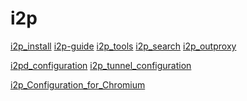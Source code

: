 = i2p =

[[i2p_install]]
[[i2p-guide]]
[[i2p_tools]]
[[i2p_search]]
[[i2p_outproxy]]

[[i2pd_configuration]]
[[i2p_tunnel_configuration]]

[[i2p_Configuration_for_Chromium]]
